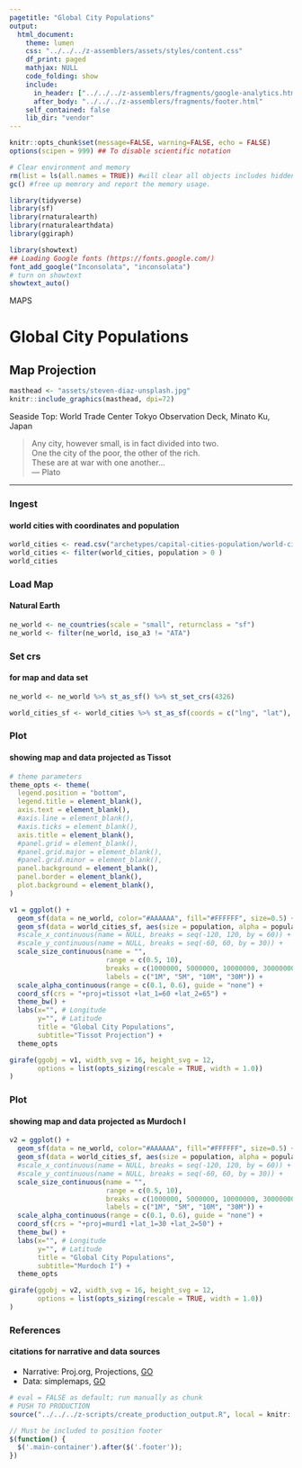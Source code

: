 ```yaml
---
pagetitle: "Global City Populations"
output: 
  html_document:
    theme: lumen
    css: "../../../z-assemblers/assets/styles/content.css"
    df_print: paged
    mathjax: NULL
    code_folding: show
    include:
      in_header: ["../../../z-assemblers/fragments/google-analytics.html", "../../../z-assemblers/fragments/header.html"]
      after_body: "../../../z-assemblers/fragments/footer.html"
    self_contained: false
    lib_dir: "vendor"
---
```


```r

knitr::opts_chunk$set(message=FALSE, warning=FALSE, echo = FALSE)
options(scipen = 999) ## To disable scientific notation

# Clear environment and memory
rm(list = ls(all.names = TRUE)) #will clear all objects includes hidden objects.
gc() #free up memrory and report the memory usage.

library(tidyverse)
library(sf)
library(rnaturalearth)
library(rnaturalearthdata)
library(ggiraph)

library(showtext)
## Loading Google fonts (https://fonts.google.com/)
font_add_google("Inconsolata", "inconsolata")
# turn on showtext
showtext_auto()

```

<div class="activity">
MAPS  
</div>

# Global City Populations
## Map Projection

```r

masthead <- "assets/steven-diaz-unsplash.jpg"
knitr::include_graphics(masthead, dpi=72)

```

<div class="figure-text">Seaside Top: World Trade Center Tokyo Observation Deck, Minato Ku, Japan</div>

> Any city, however small, is in fact divided into two.\
  One the city of the poor, the other of the rich.\
  These are at war with one another...\
--- Plato\

***

### Ingest
#### world cities with coordinates and population


```r

world_cities <- read.csv("archetypes/capital-cities-population/world-cities.csv", header = TRUE, encoding = "UTF-8")
world_cities <- filter(world_cities, population > 0 )
world_cities

```


### Load Map
#### Natural Earth


```r

ne_world <- ne_countries(scale = "small", returnclass = "sf")
ne_world <- filter(ne_world, iso_a3 != "ATA") 

```


### Set crs
#### for map and data set


```r

ne_world <- ne_world %>% st_as_sf() %>% st_set_crs(4326)

world_cities_sf <- world_cities %>% st_as_sf(coords = c("lng", "lat"), crs = 4326)

```


### Plot
#### showing map and data projected as Tissot


```r

# theme parameters
theme_opts <- theme(
  legend.position = "bottom",
  legend.title = element_blank(),
  axis.text = element_blank(),
  #axis.line = element_blank(),
  #axis.ticks = element_blank(),
  axis.title = element_blank(),
  #panel.grid = element_blank(),
  #panel.grid.major = element_blank(),
  #panel.grid.minor = element_blank(),
  panel.background = element_blank(),
  panel.border = element_blank(),
  plot.background = element_blank(),
)

v1 = ggplot() +
  geom_sf(data = ne_world, color="#AAAAAA", fill="#FFFFFF", size=0.5) +
  geom_sf(data = world_cities_sf, aes(size = population, alpha = population), color="#C2185B") +
  #scale_x_continuous(name = NULL, breaks = seq(-120, 120, by = 60)) +
  #scale_y_continuous(name = NULL, breaks = seq(-60, 60, by = 30)) +
  scale_size_continuous(name = "",
                        range = c(0.5, 10), 
                        breaks = c(1000000, 5000000, 10000000, 30000000),
                        labels = c("1M", "5M", "10M", "30M")) +
  scale_alpha_continuous(range = c(0.1, 0.6), guide = "none") +
  coord_sf(crs = "+proj=tissot +lat_1=60 +lat_2=65") +
  theme_bw() +
  labs(x="", # Longitude
       y="", # Latitude
       title = "Global City Populations", 
       subtitle="Tissot Projection") +
  theme_opts

girafe(ggobj = v1, width_svg = 16, height_svg = 12,
       options = list(opts_sizing(rescale = TRUE, width = 1.0))
)

```


### Plot
#### showing map and data projected as Murdoch I


```r

v2 = ggplot() +
  geom_sf(data = ne_world, color="#AAAAAA", fill="#FFFFFF", size=0.5) +
  geom_sf(data = world_cities_sf, aes(size = population, alpha = population), color="#C2185B") +
  #scale_x_continuous(name = NULL, breaks = seq(-120, 120, by = 60)) +
  #scale_y_continuous(name = NULL, breaks = seq(-60, 60, by = 30)) +
  scale_size_continuous(name = "",
                        range = c(0.5, 10), 
                        breaks = c(1000000, 5000000, 10000000, 30000000),
                        labels = c("1M", "5M", "10M", "30M")) +
  scale_alpha_continuous(range = c(0.1, 0.6), guide = "none") +
  coord_sf(crs = "+proj=murd1 +lat_1=30 +lat_2=50") +
  theme_bw() +
  labs(x="", # Longitude
       y="", # Latitude
       title = "Global City Populations", 
       subtitle="Murdoch I") +
  theme_opts

girafe(ggobj = v2, width_svg = 16, height_svg = 12,
       options = list(opts_sizing(rescale = TRUE, width = 1.0))
)

```



### References
#### citations for narrative and data sources

* Narrative: Proj.org, Projections, [GO](https://proj.org/operations/projections/index.html){target="_blank"}
* Data: simplemaps, [GO](https://simplemaps.com/data/world-cities){target="_blank"}


```r

# eval = FALSE as default; run manually as chunk
# PUSH TO PRODUCTION
source("../../../z-scripts/create_production_output.R", local = knitr::knit_global())

```



```js

// Must be included to position footer
$(function() {
  $('.main-container').after($('.footer'));
})

```
